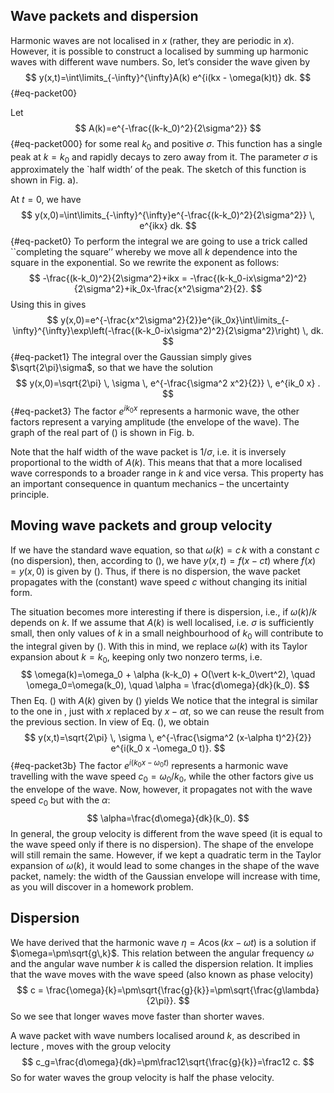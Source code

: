 ## Wave packets and dispersion

Harmonic waves are not localised in $x$ (rather, they are periodic in $x$). However, it is possible to construct a localised \emph{wave packet}
by summing up harmonic waves with different wave numbers. So, let's consider the wave given by
$$
y(x,t)=\int\limits_{-\infty}^{\infty}A(k) e^{i(kx - \omega(k)t)} dk.
$$ {#eq-packet00}

\noindent
\emph{Gaussian wave packet:} Let
$$
A(k)=e^{-\frac{(k-k_0)^2}{2\sigma^2}}
$$ {#eq-packet000}
for some real $k_0$ and positive $\sigma$. This function has a single peak at $k=k_0$ and rapidly decays to zero
away from it. The parameter $\sigma$ is approximately the `half width' of the peak. The sketch of this function is shown in Fig. \ref{gauss}a).

At $t=0$, we have
$$
y(x,0)=\int\limits_{-\infty}^{\infty}e^{-\frac{(k-k_0)^2}{2\sigma^2}} \, e^{ikx} dk.
$$ {#eq-packet0}
To perform the integral we are going to use a trick called ``completing the square'' whereby we move
all $k$ dependence into the square in the exponential. So we rewrite the exponent as follows:
$$
-\frac{(k-k_0)^2}{2\sigma^2}+ikx = -\frac{(k-k_0-ix\sigma^2)^2}{2\sigma^2}+ik_0x-\frac{x^2\sigma^2}{2}.
$$
Using this in \eqref{packet0} gives
$$
y(x,0)=e^{-\frac{x^2\sigma^2}{2}}e^{ik_0x}\int\limits_{-\infty}^{\infty}\exp\left(-\frac{(k-k_0-ix\sigma^2)^2}{2\sigma^2}\right) \,  dk.
$$ {#eq-packet1}
The integral over the Gaussian simply gives $\sqrt{2\pi}\sigma$, so that we have the solution
$$
y(x,0)=\sqrt{2\pi} \, \sigma \, e^{-\frac{\sigma^2 x^2}{2}} \,
e^{ik_0 x} .
$$ {#eq-packet3}
The factor $e^{ik_0 x}$ represents a harmonic wave, the other factors represent a varying amplitude (the envelope of the wave).
The graph of the real part of (\ref{packet3}) is shown in Fig. \ref{gauss}b.
\begin{figure}[h] % 1030 x 290
\centering
 \epsfig{figure=gauss.eps,width=14cm}
\caption{} {#eq-gauss}
\end{figure}
\noindent
Note that the half width of the wave packet is $1/\sigma$, i.e. it is inversely proportional to the width of $A(k)$. This means that
that a more localised wave corresponds to a broader range in $k$ and vice versa. This property has an important consequence in quantum mechanics --
the uncertainty principle.

## Moving wave packets and group velocity

If we have the standard wave equation, so that $\omega(k) = c\,k$ with a constant $c$ (no dispersion), then, according to
(\ref{packet00}), we have $y(x,t)=f(x-ct)$ where $f(x)=y(x,0)$ is given by (\ref{packet3}). Thus,
if there is no dispersion, the wave packet propagates with the (constant) wave speed $c$ without changing
its initial form.

The situation becomes more interesting if there is dispersion, i.e., if $\omega(k)/k$ depends on $k$. If we assume that $A(k)$ is well localised, i.e. $\sigma$ is sufficiently
small, then only values of $k$ in a small neighbourhood of $k_0$ will contribute to the integral given by (\ref{packet00}).
With this in mind, we replace $\omega(k)$
with its Taylor expansion about $k=k_0$, keeping only two nonzero terms, i.e.
$$
\omega(k)=\omega_0 + \alpha (k-k_0) + O(\vert k-k_0\vert^2), \quad \omega_0=\omega(k_0), \quad \alpha = \frac{d\omega}{dk}(k_0).
$$
Then Eq. (\ref{packet00}) with $A(k)$ given by (\ref{packet00}) yields
\begin{eqnarray}
y(x,t)&\approx& \int\limits_{-\infty}^{\infty}e^{-\frac{(k-k_0)^2}{2\sigma^2}+i(kx-\omega_0 t -\alpha(k-k_0)t)} \, dk 
\nonumber \\&=&
e^{-i(\omega_0-\alpha k_0 )t} \int\limits_{-\infty}^{\infty}e^{-\frac{(k-k_0)^2}{2\sigma^2}} \,  e^{ik(x-\alpha t)} \, dk .
%&=&e^{i(k_0 x -\omega_0 t)} \int\limits_{-\infty}^{\infty}e^{-\frac{q^2}{2\sigma^2}} \,  e^{iq(x-\alpha t)} \, dq =
%e^{i(k_0 x -\omega_0 t)} I(x-\alpha t).   \nonumber
\end{eqnarray}
We notice that the integral is similar to the one in \eqref{packet0}, just with $x$ replaced by $x-\alpha t$,
so we can reuse the result from the previous section. In view of Eq. (\ref{packet3}), we obtain
$$
y(x,t)=\sqrt{2\pi} \, \sigma \, e^{-\frac{\sigma^2 (x-\alpha t)^2}{2}}
e^{i(k_0 x -\omega_0 t)}.
$$ {#eq-packet3b}
The factor $e^{i(k_0 x -\omega_0 t)}$ represents a harmonic wave travelling
with the wave speed $c_0=\omega_0/k_0$, while the other factors give us the envelope of the wave. Now, however,
it propagates not with the wave speed $c_0$ but with the \emph{group velocity} $\alpha$:
$$
\alpha=\frac{d\omega}{dk}(k_0).
$$
In general, the group velocity is different from the wave speed (it is equal to the wave speed only if there is no dispersion).
The shape of the envelope will still remain the same. However, if we kept a quadratic term in the Taylor expansion of $\omega(k)$,
it would lead to some changes in the shape of the wave packet, namely: the width of the Gaussian envelope  will increase with time, as you will discover in a homework problem.

## Dispersion
We have derived  that the harmonic wave $\eta=A\cos(kx-\omega t)$ is
a solution if $\omega=\pm\sqrt{g\,k}$. This relation between the
angular frequency $\omega$ and the angular wave number $k$ is
called the dispersion relation. It implies that the wave moves with the
wave speed (also known as phase velocity)
$$
c = \frac{\omega}{k}=\pm\sqrt{\frac{g}{k}}=\pm\sqrt{\frac{g\lambda}{2\pi}}.
$$
So we see that longer waves move faster than shorter waves.

A wave packet with wave numbers localised around $k$, as described in lecture \ref{lec:6}, moves with the
group velocity
$$
c_g=\frac{d\omega}{dk}=\pm\frac12\sqrt{\frac{g}{k}}=\frac12 c.
$$
So for water waves the group velocity is half the phase velocity.
